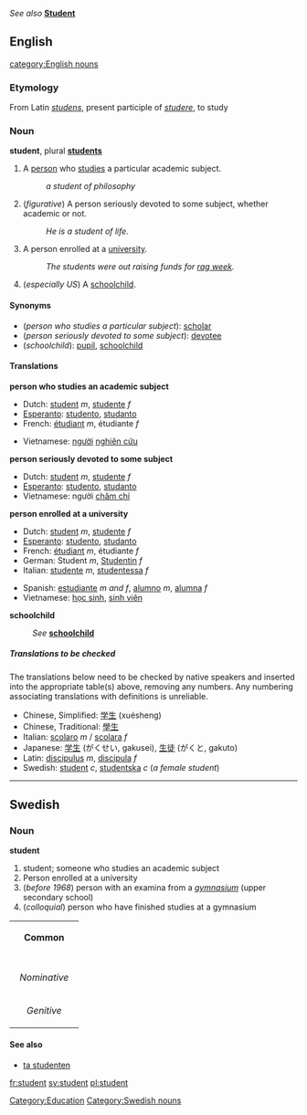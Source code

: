 ''See also'' '''[[Student]]'''

==English==
[[Category:Education]]
[[category:English nouns]]
===Etymology===
From Latin ''[[studens]]'', present participle of ''[[studere]]'', to study

===Noun===
'''student''', plural '''[[students]]'''

#A [[person]] who [[study|studies]] a particular academic subject.
#:''a student of philosophy''
#(''figurative'') A person seriously devoted to some subject, whether academic or not.
#:''He is a student of life.''
#A person enrolled at a [[university]].
#:''The students were out raising funds for [[rag week]].''
#(''especially US'') A [[schoolchild]].

====Synonyms====
*(''person who studies a particular subject''): [[scholar]]
*(''person seriously devoted to some subject''): [[devotee]]
*(''schoolchild''): [[pupil]], [[schoolchild]]

====Translations====

'''person who studies an academic subject'''
{{top}}
*Dutch: [[student]] ''m'', [[studente]] ''f''
*[[Esperanto]]: [[studento]], [[studanto]]
*French: [[étudiant]] ''m'', étudiante ''f''
{{mid}}
*Vietnamese: [[người]] [[nghiên cứu]]
{{bottom}}

'''person seriously devoted to some subject'''
{{top}}
*Dutch: [[student]] ''m'', [[studente]] ''f''
*[[Esperanto]]: [[studento]], [[studanto]]
*Vietnamese: người [[chăm chỉ]]
{{mid}}
{{bottom}}

'''person enrolled at a university'''
{{top}}
*Dutch: [[student]] ''m'', [[studente]] ''f''
*[[Esperanto]]: [[studento]], [[studanto]]
*French: [[étudiant]] ''m'', étudiante ''f''
*German: Student ''m'', [[Studentin]] ''f''
*Italian: [[studente#Italian|studente]] ''m'', [[studentessa]] ''f''
{{mid}}
*Spanish: [[estudiante]] ''m and f'', [[alumno]] ''m'', [[alumna]] ''f''
*Vietnamese: [[học sinh]], [[sinh viên]]
{{bottom}}

'''schoolchild'''
:''See'' '''[[schoolchild]]'''

=====Translations to be checked=====
<!--Remove this section once all of the translations below have been moved into the tables above.-->
{{checktrans}}
The translations below need to be checked by native speakers and inserted into the appropriate table(s) above, removing any numbers.  Any numbering associating translations with definitions is unreliable.

*Chinese, Simplified: [[学生]] (xuésheng)
*Chinese, Traditional: [[學生]]
*Italian: [[scolaro]] ''m'' / [[scolara]] ''f''
*Japanese: [[学生]] (がくせい, gakusei), [[生徒]] (がくと, gakuto)
*Latin: [[discipulus]] ''m'', [[discipula]] ''f''
*Swedish: [[student#swedish|student]] ''c'', [[studentska]] ''c'' (''a female student'')

-----
==Swedish==
[[Category:Swedish nouns]]
===Noun===
'''student'''

#student; someone who studies an academic subject
#Person enrolled at a university
#(''before 1968'') person with an examina from a ''[[gymnasium#Swedish|gymnasium]]'' (upper secondary school)
#(''colloquial'') person who have finished studies at a gymnasium

{| border=1 cellspacing=0
| bgcolor="#FFFFF0" colspan=5 align=center | '''Common'''
|-
|- bgcolor="#FFFFF0" align=center
! rowspan=2 | 
| colspan=2 width=105| Singular 
| colspan=2 | Plural
|- bgcolor="#FFFFF0" align=center
| width=105 | ''Indefinite'' 
| width=105 | ''Definite'' 
| width=105 |  ''Indefinite'' 
|  width=105 | ''Definite''
|- align=center
| width=105 bgcolor="#FFFFF0" | ''Nominative'' 
| student
| [[studenten]]
| [[studenter]]
| [[studenterna]]
|- align=center
| width=105 bgcolor="#FFFFF0" | ''Genitive'' 
| [[students]]
| [[studentens]]
| [[studenters]]
| [[studenternas]]
|}
====See also====
*[[ta studenten]]

[[fr:student]]
[[sv:student]]
[[pl:student]]